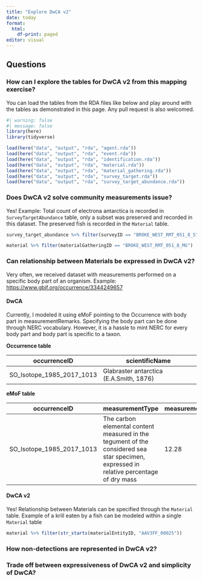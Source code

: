 ```yaml
---
title: "Explore DwCA v2"
date: today
format: 
  html: 
    df-print: paged
editor: visual
---
```


## Questions

### How can I explore the tables for DwCA v2 from this mapping exercise?

You can load the tables from the RDA files like below and play around with the tables as demonstrated in this page. Any pull request is also welcomed.

```r
#| warning: false
#| message: false
library(here)
library(tidyverse)

load(here("data", "output", "rda", "agent.rda"))
load(here("data", "output", "rda", "event.rda"))
load(here("data", "output", "rda", "identification.rda"))
load(here("data", "output", "rda", "material.rda"))
load(here("data", "output", "rda", "material_gathering.rda"))
load(here("data", "output", "rda", "survey_target.rda"))
load(here("data", "output", "rda", "survey_target_abundance.rda"))
```

### Does DwCA v2 solve community measurements issue?

Yes! Example: Total count of electrona antarctica is recorded in `SurveyTargetAbundance` table, only a subset was preserved and recorded in this dataset. The preserved fish is recorded in the `Material` table.

```r
survey_target_abundance %>% filter(surveyID == "BROKE_WEST_RMT_051_8_S" & observedTaxon == "Electrona antarctica")

material %>% filter(materialGatheringID == "BROKE_WEST_RMT_051_8_MG")
```

### Can relationship between Materials be expressed in DwCA v2?

Very often, we received dataset with measurements performed on a specific body part of an organism. Example: <https://www.gbif.org/occurrence/3344249657>

#### DwCA

Currently, I modeled it using eMoF pointing to the Occurrence with body part in measurementRemarks. Specifying the body part can be done through NERC vocabulary. However, it is a hassle to mint NERC for every body part and body part is specific to a taxon.

**Occurrence table**

| occurrenceID              | scientificName                          |
|---------------------------|-----------------------------------------|
| SO_Isotope_1985_2017_1013 | Glabraster antarctica (E.A.Smith, 1876) |

**eMoF table**

| occurrenceID | measurementType | measurementValue | measurementUnit | measurementRemarks
|------------------|------------------|------------------|------------------|------------------|
| SO_Isotope_1985_2017_1013 | The carbon elemental content measured in the tegument of the considered sea star specimen, expressed in relative percentage of dry mass | 12.28 | relative percentage of dry mass | tegument |

#### DwCA v2

Yes! Relationship between Materials can be specified through the `Material` table. Example of a krill eaten by a fish can be modeled within a single `Material` table

```r
material %>% filter(str_starts(materialEntityID, "AAV3FF_00025"))
```

### How non-detections are represented in DwCA v2?

### Trade off between expressiveness of DwCA v2 and simplicity of DwCA?

